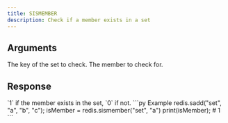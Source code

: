 ```yaml
---
title: SISMEMBER
description: Check if a member exists in a set
---
```


## Arguments

<ParamField body="key" type="str" required>
  The key of the set to check.
</ParamField>

<ParamField body="member" type="TMember">
  The member to check for.
</ParamField>


## Response

<ResponseField type="0 | 1" required>
  `1` if the member exists in the set, `0` if not.
</ResponseField>

<RequestExample>
```py Example 
redis.sadd("set", "a", "b", "c"); 
isMember =  redis.sismember("set", "a")
print(isMember); # 1
```

</RequestExample>
